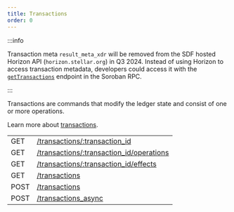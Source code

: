 ```yaml
---
title: Transactions
order: 0
---
```


:::info

Transaction meta `result_meta_xdr` will be removed from the SDF hosted Horizon API (`horizon.stellar.org`) in Q3 2024. Instead of using Horizon to access transaction metadata, developers could access it with the [`getTransactions`](../../../../rpc/api-reference/methods/getTransactions.mdx) endpoint in the Soroban RPC.

:::


Transactions are commands that modify the ledger state and consist of one or more operations.

Learn more about [transactions](/docs/learn/glossary/#transaction).

<EndpointsTable title="Endpoints">

|  |  |
| --- | --- |
| GET | [/transactions/:transaction_id](../retrieve-a-transaction.api.mdx) |
| GET | [/transactions/:transaction_id/operations](../retrieve-a-transactions-operations.api.mdx) |
| GET | [/transactions/:transaction_id/effects](../retrieve-a-transactions-effects.api.mdx) |
| GET | [/transactions](../list-all-transactions.api.mdx) |
| POST | [/transactions](../submit-a-transaction.api.mdx) |
| POST | [/transactions_async](../submit-async-transaction.api.mdx) |

</EndpointsTable>
